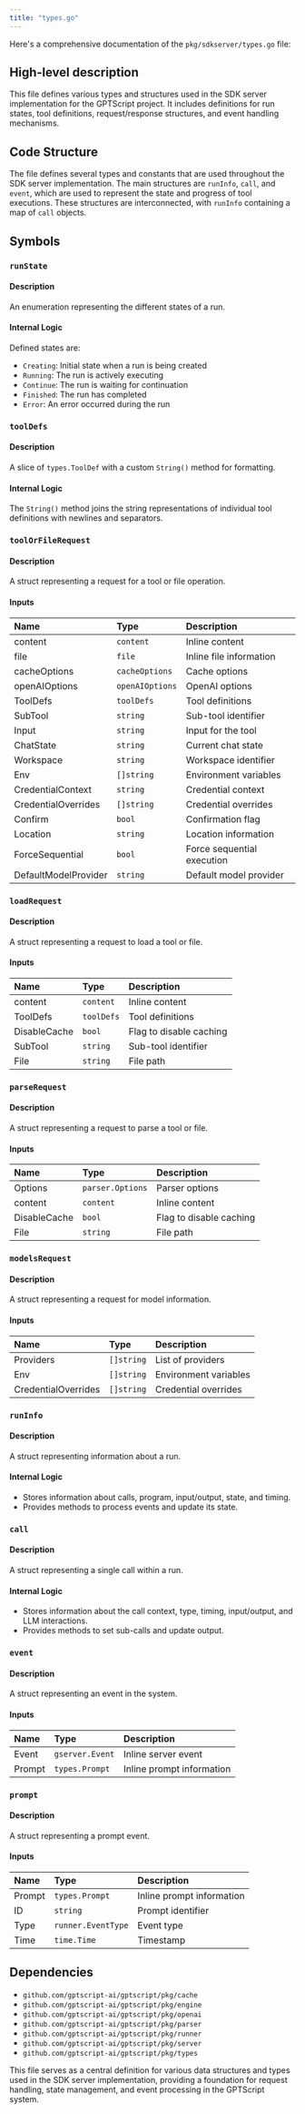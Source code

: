 ```yaml
---
title: "types.go"
---
```


Here's a comprehensive documentation of the `pkg/sdkserver/types.go` file:

## High-level description
This file defines various types and structures used in the SDK server implementation for the GPTScript project. It includes definitions for run states, tool definitions, request/response structures, and event handling mechanisms.

## Code Structure
The file defines several types and constants that are used throughout the SDK server implementation. The main structures are `runInfo`, `call`, and `event`, which are used to represent the state and progress of tool executions. These structures are interconnected, with `runInfo` containing a map of `call` objects.

## Symbols

### `runState`
#### Description
An enumeration representing the different states of a run.

#### Internal Logic
Defined states are:
- `Creating`: Initial state when a run is being created
- `Running`: The run is actively executing
- `Continue`: The run is waiting for continuation
- `Finished`: The run has completed
- `Error`: An error occurred during the run

### `toolDefs`
#### Description
A slice of `types.ToolDef` with a custom `String()` method for formatting.

#### Internal Logic
The `String()` method joins the string representations of individual tool definitions with newlines and separators.

### `toolOrFileRequest`
#### Description
A struct representing a request for a tool or file operation.

#### Inputs
| Name | Type | Description |
|:-----|:-----|:------------|
| content | `content` | Inline content |
| file | `file` | Inline file information |
| cacheOptions | `cacheOptions` | Cache options |
| openAIOptions | `openAIOptions` | OpenAI options |
| ToolDefs | `toolDefs` | Tool definitions |
| SubTool | `string` | Sub-tool identifier |
| Input | `string` | Input for the tool |
| ChatState | `string` | Current chat state |
| Workspace | `string` | Workspace identifier |
| Env | `[]string` | Environment variables |
| CredentialContext | `string` | Credential context |
| CredentialOverrides | `[]string` | Credential overrides |
| Confirm | `bool` | Confirmation flag |
| Location | `string` | Location information |
| ForceSequential | `bool` | Force sequential execution |
| DefaultModelProvider | `string` | Default model provider |

### `loadRequest`
#### Description
A struct representing a request to load a tool or file.

#### Inputs
| Name | Type | Description |
|:-----|:-----|:------------|
| content | `content` | Inline content |
| ToolDefs | `toolDefs` | Tool definitions |
| DisableCache | `bool` | Flag to disable caching |
| SubTool | `string` | Sub-tool identifier |
| File | `string` | File path |

### `parseRequest`
#### Description
A struct representing a request to parse a tool or file.

#### Inputs
| Name | Type | Description |
|:-----|:-----|:------------|
| Options | `parser.Options` | Parser options |
| content | `content` | Inline content |
| DisableCache | `bool` | Flag to disable caching |
| File | `string` | File path |

### `modelsRequest`
#### Description
A struct representing a request for model information.

#### Inputs
| Name | Type | Description |
|:-----|:-----|:------------|
| Providers | `[]string` | List of providers |
| Env | `[]string` | Environment variables |
| CredentialOverrides | `[]string` | Credential overrides |

### `runInfo`
#### Description
A struct representing information about a run.

#### Internal Logic
- Stores information about calls, program, input/output, state, and timing.
- Provides methods to process events and update its state.

### `call`
#### Description
A struct representing a single call within a run.

#### Internal Logic
- Stores information about the call context, type, timing, input/output, and LLM interactions.
- Provides methods to set sub-calls and update output.

### `event`
#### Description
A struct representing an event in the system.

#### Inputs
| Name | Type | Description |
|:-----|:-----|:------------|
| Event | `gserver.Event` | Inline server event |
| Prompt | `types.Prompt` | Inline prompt information |

### `prompt`
#### Description
A struct representing a prompt event.

#### Inputs
| Name | Type | Description |
|:-----|:-----|:------------|
| Prompt | `types.Prompt` | Inline prompt information |
| ID | `string` | Prompt identifier |
| Type | `runner.EventType` | Event type |
| Time | `time.Time` | Timestamp |

## Dependencies
- `github.com/gptscript-ai/gptscript/pkg/cache`
- `github.com/gptscript-ai/gptscript/pkg/engine`
- `github.com/gptscript-ai/gptscript/pkg/openai`
- `github.com/gptscript-ai/gptscript/pkg/parser`
- `github.com/gptscript-ai/gptscript/pkg/runner`
- `github.com/gptscript-ai/gptscript/pkg/server`
- `github.com/gptscript-ai/gptscript/pkg/types`

This file serves as a central definition for various data structures and types used in the SDK server implementation, providing a foundation for request handling, state management, and event processing in the GPTScript system.